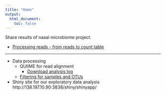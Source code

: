 ```yaml
---
title: "Home"
output:
  html_document:
    toc: false
---
```


Share results of nasal microbiome project.

* [Processing reads - from reads to count table](data-overview.html)


---

* Data processing
  * QUIIME for read alignment
      * [Download analysis log](../data/log_20171207080411.txt)
  * [Filtering for samples and OTUs](taxonomy-n-filtering.html)
  

* Shiny site for our exploratory data analysis
    http://138.197.10.90:3838/shiny/shinyapp/


